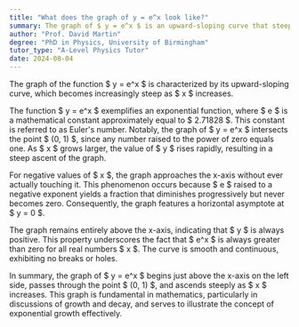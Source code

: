 ```yaml
---
title: "What does the graph of y = e^x look like?"
summary: The graph of $ y = e^x $ is an upward-sloping curve that steepens with increasing $ x $, illustrating the exponential growth of the function.
author: "Prof. David Martin"
degree: "PhD in Physics, University of Birmingham"
tutor_type: "A-Level Physics Tutor"
date: 2024-08-04
---
```


The graph of the function $ y = e^x $ is characterized by its upward-sloping curve, which becomes increasingly steep as $ x $ increases.

The function $ y = e^x $ exemplifies an exponential function, where $ e $ is a mathematical constant approximately equal to $ 2.71828 $. This constant is referred to as Euler's number. Notably, the graph of $ y = e^x $ intersects the point $ (0, 1) $, since any number raised to the power of zero equals one. As $ x $ grows larger, the value of $ y $ rises rapidly, resulting in a steep ascent of the graph.

For negative values of $ x $, the graph approaches the x-axis without ever actually touching it. This phenomenon occurs because $ e $ raised to a negative exponent yields a fraction that diminishes progressively but never becomes zero. Consequently, the graph features a horizontal asymptote at $ y = 0 $.

The graph remains entirely above the x-axis, indicating that $ y $ is always positive. This property underscores the fact that $ e^x $ is always greater than zero for all real numbers $ x $. The curve is smooth and continuous, exhibiting no breaks or holes.

In summary, the graph of $ y = e^x $ begins just above the x-axis on the left side, passes through the point $ (0, 1) $, and ascends steeply as $ x $ increases. This graph is fundamental in mathematics, particularly in discussions of growth and decay, and serves to illustrate the concept of exponential growth effectively.
    